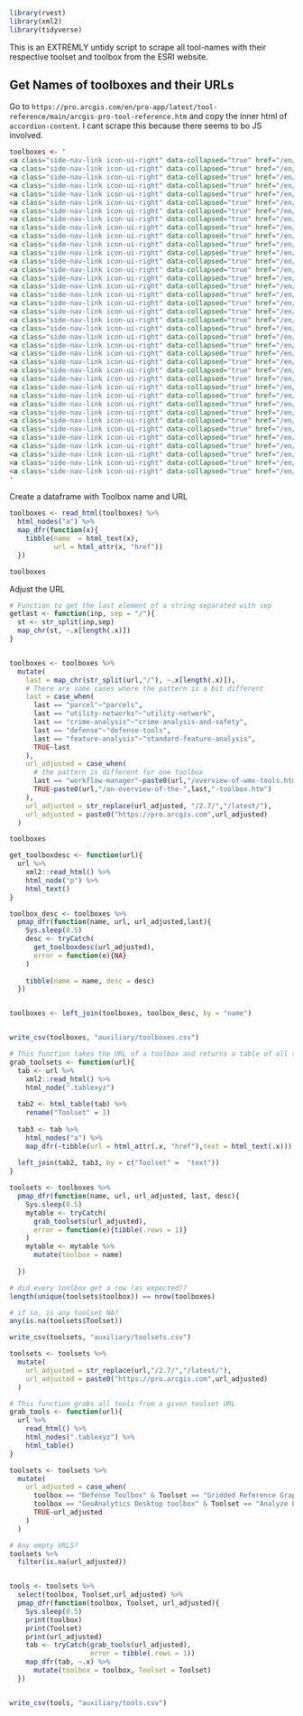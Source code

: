 
```r
library(rvest)
library(xml2)
library(tidyverse)
```



This is an EXTREMLY untidy script to scrape all tool-names with their respective toolset and toolbox from the ESRI website.


## Get Names of toolboxes and their URLs


Go to `https://pro.arcgis.com/en/pro-app/latest/tool-reference/main/arcgis-pro-tool-reference.htm` and copy the inner html of `accordion-content`. I cant scrape this because there seems to bo JS involved. 
```html

toolboxes <- '
<a class="side-nav-link icon-ui-right" data-collapsed="true" href="/en/pro-app/2.7/tool-reference/3d-analyst">3D Analyst toolbox</a>
<a class="side-nav-link icon-ui-right" data-collapsed="true" href="/en/pro-app/2.7/tool-reference/analysis">Analysis toolbox</a>
<a class="side-nav-link icon-ui-right" data-collapsed="true" href="/en/pro-app/2.7/tool-reference/aviation">Aviation toolbox</a>
<a class="side-nav-link icon-ui-right" data-collapsed="true" href="/en/pro-app/2.7/tool-reference/business-analyst">Business Analyst toolbox</a>
<a class="side-nav-link icon-ui-right" data-collapsed="true" href="/en/pro-app/2.7/tool-reference/cartography">Cartography toolbox</a>
<a class="side-nav-link icon-ui-right" data-collapsed="true" href="/en/pro-app/2.7/tool-reference/conversion">Conversion toolbox</a>
<a class="side-nav-link icon-ui-right" data-collapsed="true" href="/en/pro-app/2.7/tool-reference/crime-analysis">Crime Analysis and Safety toolbox</a>
<a class="side-nav-link icon-ui-right" data-collapsed="true" href="/en/pro-app/2.7/tool-reference/data-interoperability">Data Interoperability toolbox</a>
<a class="side-nav-link icon-ui-right" data-collapsed="true" href="/en/pro-app/2.7/tool-reference/data-management">Data Management toolbox</a>
<a class="side-nav-link icon-ui-right" data-collapsed="true" href="/en/pro-app/2.7/tool-reference/data-reviewer">Data Reviewer toolbox</a>
<a class="side-nav-link icon-ui-right" data-collapsed="true" href="/en/pro-app/2.7/tool-reference/defense">Defense  toolbox</a>
<a class="side-nav-link icon-ui-right" data-collapsed="true" href="/en/pro-app/2.7/tool-reference/editing">Editing toolbox</a>
<a class="side-nav-link icon-ui-right" data-collapsed="true" href="/en/pro-app/2.7/tool-reference/feature-analysis">Feature Analysis toolbox</a>
<a class="side-nav-link icon-ui-right" data-collapsed="true" href="/en/pro-app/2.7/tool-reference/geoanalytics-desktop">GeoAnalytics Desktop toolbox</a>
<a class="side-nav-link icon-ui-right" data-collapsed="true" href="/en/pro-app/2.7/tool-reference/big-data-analytics">GeoAnalytics Server toolbox</a>
<a class="side-nav-link icon-ui-right" data-collapsed="true" href="/en/pro-app/2.7/tool-reference/geocoding">Geocoding toolbox</a>
<a class="side-nav-link icon-ui-right" data-collapsed="true" href="/en/pro-app/2.7/tool-reference/geostatistical-analyst">Geostatistical Analyst toolbox</a>
<a class="side-nav-link icon-ui-right" data-collapsed="true" href="/en/pro-app/2.7/tool-reference/image-analyst">Image Analyst toolbox</a>
<a class="side-nav-link icon-ui-right" data-collapsed="true" href="/en/pro-app/2.7/tool-reference/indoors">Indoors toolbox</a>
<a class="side-nav-link icon-ui-right" data-collapsed="true" href="/en/pro-app/2.7/tool-reference/intelligence">Intelligence toolbox</a>
<a class="side-nav-link icon-ui-right" data-collapsed="true" href="/en/pro-app/2.7/tool-reference/linear-referencing">Linear Referencing toolbox</a>
<a class="side-nav-link icon-ui-right" data-collapsed="true" href="/en/pro-app/2.7/tool-reference/location-referencing">Location Referencing toolbox</a>
<a class="side-nav-link icon-ui-right" data-collapsed="true" href="/en/pro-app/2.7/tool-reference/maritime">Maritime toolbox</a>
<a class="side-nav-link icon-ui-right" data-collapsed="true" href="/en/pro-app/2.7/tool-reference/multidimension">Multidimension toolbox</a>
<a class="side-nav-link icon-ui-right" data-collapsed="true" href="/en/pro-app/2.7/tool-reference/network-analyst">Network Analyst toolbox</a>
<a class="side-nav-link icon-ui-right" data-collapsed="true" href="/en/pro-app/2.7/tool-reference/network-diagram">Network Diagram toolbox</a>
<a class="side-nav-link icon-ui-right" data-collapsed="true" href="/en/pro-app/2.7/tool-reference/parcel">Parcels toolbox</a>
<a class="side-nav-link icon-ui-right" data-collapsed="true" href="/en/pro-app/2.7/tool-reference/raster-analysis">Raster Analysis toolbox</a>
<a class="side-nav-link icon-ui-right" data-collapsed="true" href="/en/pro-app/2.7/tool-reference/ready-to-use">Ready To Use toolbox</a>
<a class="side-nav-link icon-ui-right" data-collapsed="true" href="/en/pro-app/2.7/tool-reference/server">Server toolbox</a>
<a class="side-nav-link icon-ui-right" data-collapsed="true" href="/en/pro-app/2.7/tool-reference/space-time-pattern-mining">Space Time Pattern Mining toolbox</a>
<a class="side-nav-link icon-ui-right" data-collapsed="true" href="/en/pro-app/2.7/tool-reference/spatial-analyst">Spatial Analyst toolbox</a>
<a class="side-nav-link icon-ui-right" data-collapsed="true" href="/en/pro-app/2.7/tool-reference/spatial-statistics">Spatial Statistics toolbox</a>
<a class="side-nav-link icon-ui-right" data-collapsed="true" href="/en/pro-app/2.7/tool-reference/territory-design">Territory Design toolbox</a>
<a class="side-nav-link icon-ui-right" data-collapsed="true" href="/en/pro-app/2.7/tool-reference/topographic-production">Topographic Production toolbox</a>
<a class="side-nav-link icon-ui-right" data-collapsed="true" href="/en/pro-app/2.7/tool-reference/trace-network">Trace Network toolbox</a>
<a class="side-nav-link icon-ui-right" data-collapsed="true" href="/en/pro-app/2.7/tool-reference/utility-networks">Utility Network toolbox</a>
<a class="side-nav-link icon-ui-right" data-collapsed="true" href="/en/pro-app/2.7/tool-reference/workflow-manager">Workflow Manager toolbox</a>
'

```


Create a dataframe with Toolbox name and URL
```r
toolboxes <- read_html(toolboxes) %>%
  html_nodes("a") %>%
  map_dfr(function(x){
    tibble(name  = html_text(x),
           url = html_attr(x, "href"))
  })

toolboxes
```

Adjust the URL

```r
# Function to get the last element of a string separated with sep
getlast <- function(inp, sep = "/"){
  st <- str_split(inp,sep)
  map_chr(st, ~.x[length(.x)])
}


toolboxes <- toolboxes %>%
  mutate(
    last = map_chr(str_split(url,"/"), ~.x[length(.x)]),
    # There are some cases where the pattern is a bit different
    last = case_when(
      last == "parcel"~"parcels",
      last == "utility-networks"~"utility-network",
      last == "crime-analysis"~"crime-analysis-and-safety",
      last == "defense"~"defense-tools",
      last == "feature-analysis"~"standard-feature-analysis",
      TRUE~last
    ),
    url_adjusted = case_when(
      # the pattern is different for one toolbox
      last == "workflow-manager"~paste0(url,"/overview-of-wmx-tools.htm"),
      TRUE~paste0(url,"/an-overview-of-the-",last,"-toolbox.htm")
    ),
    url_adjusted = str_replace(url_adjusted, "/2.7/","/latest/"),
    url_adjusted = paste0("https://pro.arcgis.com",url_adjusted) 
  )

toolboxes
```


```r
get_toolboxdesc <- function(url){
  url %>%
    xml2::read_html() %>% 
    html_node("p") %>% 
    html_text()
}

toolbox_desc <- toolboxes %>%
  pmap_dfr(function(name, url, url_adjusted,last){
    Sys.sleep(0.5)
    desc <- tryCatch(
      get_toolboxdesc(url_adjusted),
      error = function(e){NA}
    )
    
    tibble(name = name, desc = desc)
  })


toolboxes <- left_join(toolboxes, toolbox_desc, by = "name")


write_csv(toolboxes, "auxiliary/toolboxes.csv")
```


```r
# This function takes the URL of a toolbox and returns a table of all toolsets from this toolbox
grab_toolsets <- function(url){
  tab <- url %>%
    xml2::read_html() %>%
    html_node(".tablexyz")
  
  tab2 <- html_table(tab) %>%
    rename("Toolset" = 1)
  
  tab3 <- tab %>% 
    html_nodes("a") %>%
    map_dfr(~tibble(url = html_attr(.x, "href"),text = html_text(.x)))
  
  left_join(tab2, tab3, by = c("Toolset" =  "text"))
}
```



```r
toolsets <- toolboxes %>%
  pmap_dfr(function(name, url, url_adjusted, last, desc){
    Sys.sleep(0.5)
    mytable <- tryCatch(
      grab_toolsets(url_adjusted),
      error = function(e){tibble(.rows = 1)}
    )
    mytable <- mytable %>%
      mutate(toolbox = name)
    
  })
```


```r
# did every toolbox get a row (as expected)?
length(unique(toolsets$toolbox)) == nrow(toolboxes)

# if so, is any toolset NA?
any(is.na(toolsets$Toolset))

write_csv(toolsets, "auxiliary/toolsets.csv")

```

```r

toolsets <- toolsets %>%
  mutate(
    url_adjusted = str_replace(url,"/2.7/","/latest/"),
    url_adjusted = paste0("https://pro.arcgis.com",url_adjusted)
  )

# This function grabs all tools from a given toolset URL
grab_tools <- function(url){
  url %>%
    read_html() %>%
    html_nodes(".tablexyz") %>%
    html_table()
}

toolsets <- toolsets %>%
  mutate(
    url_adjusted = case_when(
      toolbox == "Defense Toolbox" & Toolset == "Gridded Reference Graphic"~"https://pro.arcgis.com/en/pro-app/latest/tool-reference/defense/an-overview-of-the-gridded-reference-graphic-toolset.htm",
      toolbox == "GeoAnalytics Desktop toolbox" & Toolset == "Analyze Patterns"~"https://pro.arcgis.com/en/pro-app/latest/tool-reference/geoanalytics-desktop/an-overview-of-the-analyze-patterns-toolset.htm",
      TRUE~url_adjusted
    )
  )

# Any empty URLS?
toolsets %>%
  filter(is.na(url_adjusted))


tools <- toolsets %>%
  select(toolbox, Toolset,url_adjusted) %>%
  pmap_dfr(function(toolbox, Toolset, url_adjusted){
    Sys.sleep(0.5)
    print(toolbox)
    print(Toolset)
    print(url_adjusted)
    tab <- tryCatch(grab_tools(url_adjusted),
                    error = tibble(.rows = 1))
    map_dfr(tab, ~.x) %>%
      mutate(toolbox = toolbox, Toolset = Toolset)
  })


write_csv(tools, "auxiliary/tools.csv")

```

